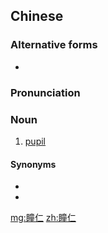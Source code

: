 ==Chinese==
{{zh-forms}}

===Alternative forms===
* {{zh-l|瞳人}}

===Pronunciation===
{{zh-pron
|m=tóngrén
|c=tung4 jan4
|cat=n
}}

===Noun===
{{zh-noun}}

# [[pupil]]

====Synonyms====
* {{zh-l|眸子}}
* {{zh-l|瞳孔}}

[[mg:瞳仁]]
[[zh:瞳仁]]
